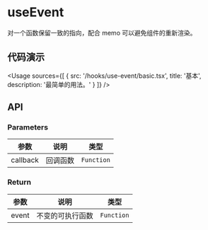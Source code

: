 
# useEvent

对一个函数保留一致的指向，配合 memo 可以避免组件的重新渲染。

## 代码演示

<Usage
  sources={[
    {
      src: '/hooks/use-event/basic.tsx',
      title: '基本',
      description: '最简单的用法。'
    }
  ]}
/>

## API

### Parameters

| 参数     | 说明     | 类型       |
| -------- | -------- | ---------- |
| callback | 回调函数 | `Function` |

### Return

| 参数  | 说明             | 类型       |
| ----- | ---------------- | ---------- |
| event | 不变的可执行函数 | `Function` |
